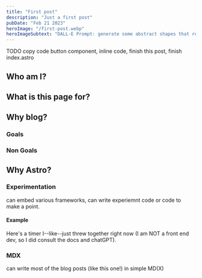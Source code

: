 ```yaml
---
title: "First post"
description: "Just a first post"
pubDate: "Feb 21 2023"
heroImage: "/first-post.webp"
heroImageSubtext: "DALL-E Prompt: generate some abstract shapes that represent programming languages.  Do one for Rust, Kotlin, and Elixir"
---
```


TODO copy code button component, inline code, finish this post, finish index.astro

## Who am I?

## What is this page for?

## Why blog?

### Goals

### Non Goals

## Why Astro?

### Experimentation

can embed various frameworks, can write experiemnt code or code to make a point.

#### Example

Here's a timer I--like--just threw together right now (I am NOT a front end dev,
so I did consult the docs and chatGPT).


<CodeBlock filename="src/components/demos/solid/timer.tsx" lang="tsx" />


<div class="pb-2">
  <Timer client:load />
</div>

### MDX

can write most of the blog posts (like this one!) in simple MD(X)
